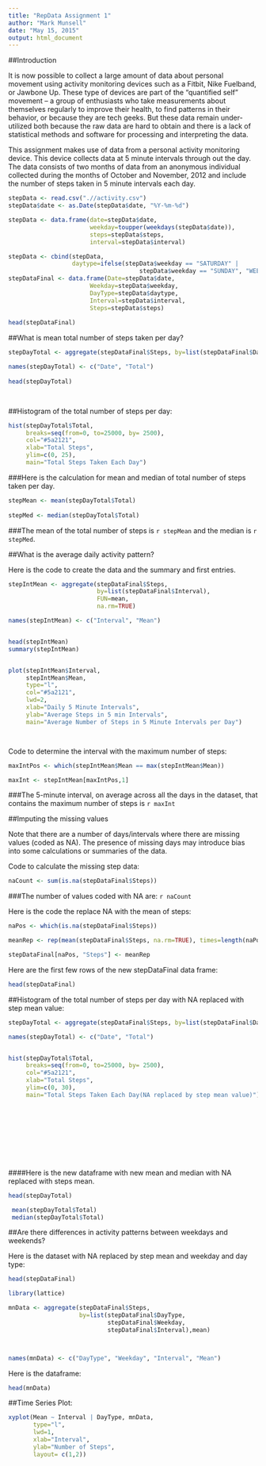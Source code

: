 ```yaml
---
title: "RepData Assignment 1"
author: "Mark Munsell"
date: "May 15, 2015"
output: html_document
---
```


##Introduction

It is now possible to collect a large amount of data about personal movement using activity monitoring devices such as a Fitbit, Nike Fuelband, or Jawbone Up. These type of devices are part of the "quantified self" movement -- a group of enthusiasts who take measurements about themselves regularly to improve their health, to find patterns in their behavior, or because they are tech geeks. But these data remain under-utilized both because the raw data are hard to obtain and there is a lack of statistical methods and software for processing and interpreting the data.

This assignment makes use of data from a personal activity monitoring device. This device collects data at 5 minute intervals through out the day. The data consists of two months of data from an anonymous individual collected during the months of October and November, 2012 and include the number of steps taken in 5 minute intervals each day.
```r

stepData <- read.csv(".//activity.csv")
stepData$date <- as.Date(stepData$date, "%Y-%m-%d")

stepData <- data.frame(date=stepData$date,
                       weekday=toupper(weekdays(stepData$date)),
                       steps=stepData$steps,
                       interval=stepData$interval)

stepData <- cbind(stepData,
                  daytype=ifelse(stepData$weekday == "SATURDAY" |
                                     stepData$weekday == "SUNDAY", "WEEKEND","WEEKDAY"))
stepDataFinal <- data.frame(Date=stepData$date,
                       Weekday=stepData$weekday,
                       DayType=stepData$daytype,
                       Interval=stepData$interval,
                       Steps=stepData$steps)
                       
head(stepDataFinal)
```

##What is mean total number of steps taken per day?

```r

stepDayTotal <- aggregate(stepDataFinal$Steps, by=list(stepDataFinal$Date), FUN=sum, na.rm=TRUE)

names(stepDayTotal) <- c("Date", "Total")
 
head(stepDayTotal)                         
                         



```

##Histogram of the total number of steps per day:




```r

hist(stepDayTotal$Total,
     breaks=seq(from=0, to=25000, by= 2500),
     col="#5a2121",
     xlab="Total Steps",
     ylim=c(0, 25),
     main="Total Steps Taken Each Day")


```








###Here is the calculation for mean and median of total number of steps taken per day.

```r
stepMean <- mean(stepDayTotal$Total)
 
stepMed <- median(stepDayTotal$Total)

```




###The mean of the total number of steps is `r stepMean` and the median is `r stepMed`.



##What is the average daily activity pattern?



Here is the code to create the data and the summary and first entries.

```r

stepIntMean <- aggregate(stepDataFinal$Steps,
                         by=list(stepDataFinal$Interval),
                         FUN=mean,
                         na.rm=TRUE)

names(stepIntMean) <- c("Interval", "Mean")


head(stepIntMean)
summary(stepIntMean)



```

```r

plot(stepIntMean$Interval,
     stepIntMean$Mean,
     type="l",
     col="#5a2121",
     lwd=2,
     xlab="Daily 5 Minute Intervals",
     ylab="Average Steps in 5 min Intervals",
     main="Average Number of Steps in 5 Minute Intervals per Day")




```






Code to determine the interval with the maximum number of steps:
```r


maxIntPos <- which(stepIntMean$Mean == max(stepIntMean$Mean))

maxInt <- stepIntMean[maxIntPos,1]


```

###The 5-minute interval, on average across all the days in the dataset, that contains the maximum number of steps is `r maxInt`




##Imputing the missing values

Note that there are a number of days/intervals where there are missing values (coded as NA). The presence of missing days may introduce bias into some calculations or summaries of the data.


Code to calculate the missing step data:
```r

naCount <- sum(is.na(stepDataFinal$Steps))


```


###The number of values coded with NA are: `r naCount`

Here is the code the replace NA with the mean of steps:
```r

naPos <- which(is.na(stepDataFinal$Steps))

meanRep <- rep(mean(stepDataFinal$Steps, na.rm=TRUE), times=length(naPos))


```


```r

stepDataFinal[naPos, "Steps"] <- meanRep

```

Here are the first few rows of the new stepDataFinal data frame:

```r

head(stepDataFinal)

```




##Histogram of the total number of steps per day with NA replaced with step mean value:




```r

stepDayTotal <- aggregate(stepDataFinal$Steps, by=list(stepDataFinal$Date), FUN=sum)

names(stepDayTotal) <- c("Date", "Total")


hist(stepDayTotal$Total,
     breaks=seq(from=0, to=25000, by= 2500),
     col="#5a2121",
     xlab="Total Steps",
     ylim=c(0, 30),
     main="Total Steps Taken Each Day(NA replaced by step mean value)")











```


####Here is the new dataframe with new mean and median with NA replaced with steps mean.
```r

head(stepDayTotal)

 mean(stepDayTotal$Total)
 median(stepDayTotal$Total)
```



##Are there differences in activity patterns between weekdays and weekends?

Here is the dataset with NA replaced by step mean and weekday and day type:

```r

head(stepDataFinal)

```


```r

library(lattice)

mnData <- aggregate(stepDataFinal$Steps,
                    by=list(stepDataFinal$DayType,
                            stepDataFinal$Weekday,
                            stepDataFinal$Interval),mean)



names(mnData) <- c("DayType", "Weekday", "Interval", "Mean")


```

Here is the dataframe:

```r

head(mnData)


```



##Time Series Plot:

```r

xyplot(Mean ~ Interval | DayType, mnData,
       type="l",
       lwd=1,
       xlab="Interval",
       ylab="Number of Steps",
       layout= c(1,2))





```
